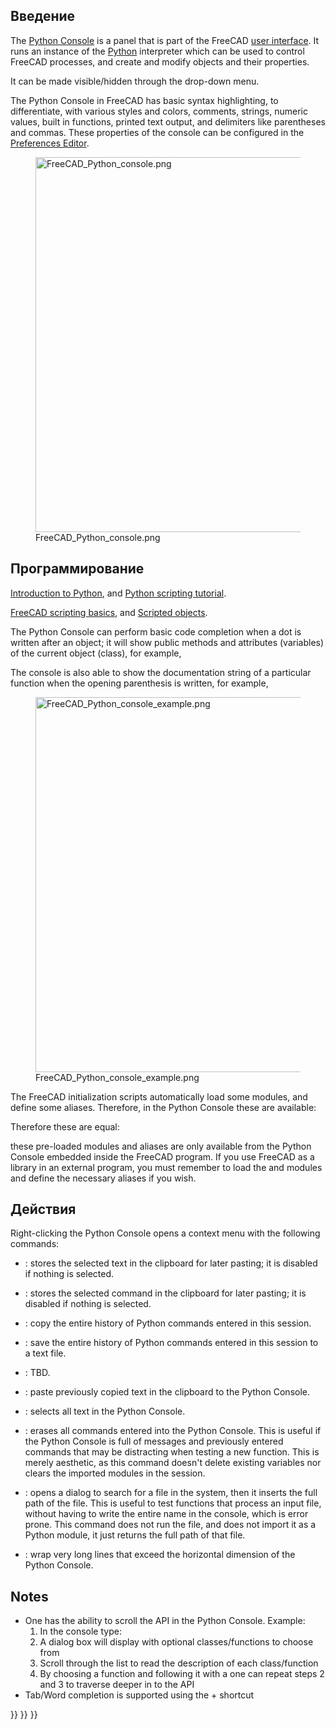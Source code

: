 <languages/>
{{TOCright}}

<span id="Introduction"></span>
== Введение ==

The [[Python_Console|Python Console]] is a panel that is part of the FreeCAD [[Interface|user interface]]. It runs an instance of the [[Python|Python]] interpreter which can be used to control FreeCAD processes, and create and modify objects and their properties. 

It can be made visible/hidden through the {{MenuCommand|View → Panels → Python Console}} drop-down menu.

The Python Console in FreeCAD has basic syntax highlighting, to differentiate, with various styles and colors, comments, strings, numeric values, built in functions, printed text output, and delimiters like parentheses and commas. These properties of the console can be configured in the [[Preferences_Editor|Preferences Editor]].

[[File:FreeCAD_Python_console.png|600px]]

{{Caption|The Python Console showing messages when FreeCAD has just started.}}

<span id="Scripting"></span>
== Программирование ==

{{Emphasis|For absolute beginners, see:}} [[Introduction_to_Python|Introduction to Python]], and [[Python_scripting_tutorial|Python scripting tutorial]].

{{Emphasis|See also:}} [[FreeCAD_Scripting_Basics|FreeCAD scripting basics]], and [[Scripted_objects|Scripted objects]].

The Python Console can perform basic code completion when a dot is written after an object; it will show public methods and attributes (variables) of the current object (class), for example, {{incode|obj.}}

The console is also able to show the documentation string of a particular function when the opening parenthesis is written, for example, {{incode|function(}}

[[File:FreeCAD_Python_console_example.png|600px]]

{{Caption|Example Python code that produces objects in the 3D view.}}

The FreeCAD initialization scripts automatically load some modules, and define some aliases. Therefore, in the Python Console these are available:

{{Code|code=
App = FreeCAD
Gui = FreeCADGui
}}

Therefore these are equal:

{{Code|code=
App.newDocument()
FreeCAD.newDocument()
}}

{{Emphasis|Note:}} these pre-loaded modules and aliases are only available from the Python Console embedded inside the FreeCAD program. If you use FreeCAD as a library in an external program, you must remember to load the {{incode|FreeCAD}} and {{incode|FreeCADGui}} modules and define the necessary aliases if you wish.

<span id="Context_menu"></span>
<div class="mw-translate-fuzzy">
== Действия ==
</div>

Right-clicking the Python Console opens a context menu with the following commands: 
* {{MenuCommand|Copy}}: stores the selected text in the clipboard for later pasting; it is disabled if nothing is selected.
* {{MenuCommand|Copy Command}}: stores the selected command in the clipboard for later pasting; it is disabled if nothing is selected.
* {{MenuCommand|Copy History}}: copy the entire history of Python commands entered in this session.
* {{MenuCommand|Save History As…}}: save the entire history of Python commands entered in this session to a text file.
* {{MenuCommand|Save History}}: TBD.
* {{MenuCommand|Paste}}: paste previously copied text in the clipboard to the Python Console.
* {{MenuCommand|Select All}}: selects all text in the Python Console.
* {{MenuCommand|Clear Console}}: erases all commands entered into the Python Console. This is useful if the Python Console is full of messages and previously entered commands that may be distracting when testing a new function. This is merely aesthetic, as this command doesn't delete existing variables nor clears the imported modules in the session.
* {{MenuCommand|Insert File Name…}}: opens a dialog to search for a file in the system, then it inserts the full path of the file. This is useful to test functions that process an input file, without having to write the entire name in the console, which is error prone. This command does not run the file, and does not import it as a Python module, it just returns the full path of that file.
* {{MenuCommand|Word Wrap}}: wrap very long lines that exceed the horizontal dimension of the Python Console.

== Notes ==

* One has the ability to scroll the API in the Python Console. Example: 
*# In the console type: {{incode|FreeCAD.}}
*# A dialog box will display with optional classes/functions to choose from
*# Scroll through the list to read the description of each class/function
*# By choosing a function and following it with a {{incode|.}} one can repeat steps 2 and 3 to traverse deeper in to the API
* Tab/Word completion is supported using the {{KEY|Ctrl}}+{{KEY|Space}} shortcut 


{{Interface navi{{#translation:}}}}
{{Std Base navi{{#translation:}}}}
{{Userdocnavi{{#translation:}}}}
